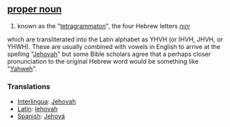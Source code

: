 == [[proper noun]] ==
#known as the "[[tetragrammaton]]", the four Hebrew letters [[יהוה]]
which are transliterated into the Latin alphabet as YHVH (or IHVH, JHVH, or YHWH). These are usually combined with vowels in English to arrive at the spelling "[[Jehovah]]" but some Bible scholars agree that a perhaps closer pronunciation to the original Hebrew word would be something like "[[Yahweh]]".

=== Translations ===
*[[Interlingua]]: [[Jehovah]]
*[[Latin]]: [[Iehovah]]
*[[Spanish]]: [[Jehová]]